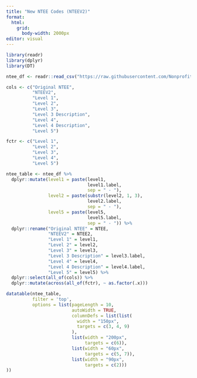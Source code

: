 ```yaml
---
title: "New NTEE Codes (NTEEV2)"
format: 
  html:
    grid: 
      body-width: 2000px
editor: visual
---
```


```r
library(readr)
library(dplyr)
library(DT)

ntee_df <- readr::read_csv("https://raw.githubusercontent.com/Nonprofit-Open-Data-Collective/mission-taxonomies/main/NTEEV2/ntee-crosswalk.csv")

cols <- c("Original NTEE",
          "NTEEV2",
          "Level 1",
          "Level 2",
          "Level 3",
          "Level 3 Description",
          "Level 4",
          "Level 4 Description",
          "Level 5")

fctr <- c("Level 1",
          "Level 2",
          "Level 3",
          "Level 4",
          "Level 5")

ntee_table <- ntee_df %>%
  dplyr::mutate(level1 = paste(level1,
                               level1.label,
                               sep = " - "),
                level2 = paste(substr(level2, 1, 3),
                               level2.label,
                               sep = " - "),
                level5 = paste(level5,
                               level5.label,
                               sep = " - ")) %>% 
  dplyr::rename("Original NTEE" = NTEE,
                "NTEEV2" = NTEE2,
                "Level 1" = level1,
                "Level 2" = level2,
                "Level 3" = level3,
                "Level 3 Description" = level3.label,
                "Level 4" = level4,
                "Level 4 Description" = level4.label,
                "Level 5" = level5) %>% 
  dplyr::select(all_of(cols)) %>% 
  dplyr::mutate(across(all_of(fctr), ~ as.factor(.x)))
```

```r

datatable(ntee_table, 
          filter = 'top', 
          options = list(pageLength = 10, 
                         autoWidth = TRUE,
                         columnDefs = list(list(
                           width = "150px",
                           targets = c(3, 4, 9)
                         ),
                         list(width = "200px",
                              targets = c(6)),
                         list(width = "60px",
                              targets = c(5, 7)),
                         list(width = "90px",
                              targets = c(2)))
))

```
